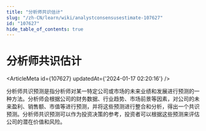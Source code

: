 ```yaml
---
title: "分析师共识估计"
slug: "/zh-CN/learn/wiki/analystconsensusestimate-107627"
id: "107627"
hide_table_of_contents: true
---
```



# 分析师共识估计

<ArticleMeta id={107627} updatedAt={'2024-01-17 02:20:16'} />
<div className='border-solid border-b border-t-0 my-4 border-[var(--ifm-color-gray-300)]' />

分析师共识预测是指分析师对某一特定公司或市场的未来业绩和发展进行预测的一种方法。分析师会根据公司的财务数据、行业趋势、市场前景等因素，对公司的未来盈利、销售额、市值等进行预测，并将这些预测进行整合和分析，得出一个共识预测。分析师共识预测可以作为投资决策的参考，投资者可以根据这些预测来评估公司的潜在价值和风险。

